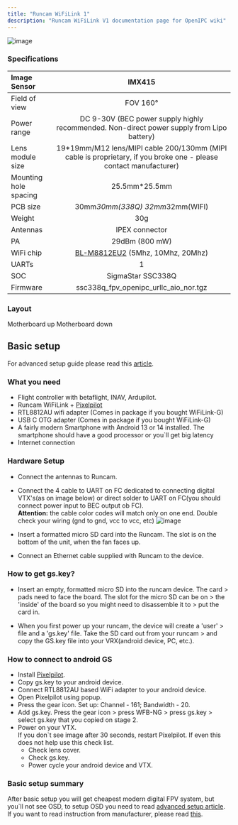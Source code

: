 ```yaml
---
title: "Runcam WiFiLink 1"
description: "Runcam WiFiLink V1 documentation page for OpenIPC wiki"
---
```


![image](/src/assets/images/runcam-wifilink-v1-main-photo.png)

### Specifications

|Image Sensor                   | IMX415   |
|:------------------------------|:---------:|
|Field of view                  | FOV 160°   |
|Power range                    | DC 9-30V (BEC power supply highly recommended. Non-direct power supply from Lipo battery)   |
|Lens module size               | 19*19mm/M12 lens/MIPI cable 200/130mm (MIPI cable is proprietary, if you broke one - please contact manufacturer)   |
|Mounting hole spacing          | 25.5mm*25.5mm    |
|PCB size                       | 30mm*30mm(338Q) 32mm*32mm(WIFI)   |
|Weight                         | 30g    |
|Antennas                       | IPEX connector    |
|PA                             | 29dBm (800 mW)  |
|WiFi chip                      | [BL-M8812EU2](/use-cases/fpv/wifi-adapters/rtl8812eu) (5Mhz, 10Mhz, 20Mhz)  |
|UARTs                          | 1  |
|SOC                            | SigmaStar SSC338Q  |
| Firmware                      | ssc338q_fpv_openipc_urllc_aio_nor.tgz  |

### Layout
Motherboard up
<ThemeImage
  lightSrc="/src/assets/images/runcam-wifilink-v1-motherboard-up-dark.png"
  darkSrc="/src/assets/images/runcam-wifilink-v1-motherboard-up-light.png"
  alt="Motherboard up image"
/>
Motherboard down
<ThemeImage
  lightSrc="/src/assets/images/runcam-wifilink-v1-motherboard-down.png"
  darkSrc="/src/assets/images/runcam-wifilink-v1-motherboard-down-dark.png"
  alt="Motherboard up image"
/>

## Basic setup
For advanced setup guide please read this [article](/use-cases/fpv/advanced-setup/).
### What you need
 -   Flight controller with betaflight, INAV, Ardupilot.
 -   Runcam WiFiLink + [Pixelpilot](https://github.com/OpenIPC/PixelPilot)
 -   RTL8812AU wifi adapter (Comes in package if you bought WiFiLink-G)
 -   USB C OTG adapter (Comes in package if you bought WiFiLink-G)
 -   A fairly modern Smartphone with Android 13 or 14 installed. The smartphone should have a good processor or you`ll get big latency
 -   Internet connection


### Hardware Setup

 -   Connect the antennas to Runcam.

 -   Connect the 4 cable to UART on FC dedicated to connecting
     digital VTX's(as on image below) or direct solder to UART on FC(you should connect power input to BEC output ob FC). \
     **Attention:** the cable color codes will match only on one end.
     Double check your wiring (gnd to gnd, vcc to vcc, etc)
     ![image](/src/assets/images/runcam-to-fc-connection.png)

 -   Insert a formatted micro SD card into the Runcam. The slot is on the
    bottom of the unit, when the fan faces up.

 -   Connect an Ethernet cable supplied with Runcam to the device.


### How to get gs.key?

 -   Insert an empty, formatted micro SD into the runcam device. The card
    > pads need to face the board. The slot for the micro SD can be on
    > the 'inside' of the board so you might need to disassemble it to
    > put the card in.

 -   When you first power up your runcam, the device will create a 'user'
    > file and a 'gs.key' file. Take the SD card out from your runcam
    > and copy the GS.key file into your VRX(android device, PC, etc.).

### How to connect to android GS
 - Install [Pixelpilot](https://github.com/OpenIPC/PixelPilot).
 - Copy gs.key to your android device.
 - Connect RTL8812AU based WiFi adapter to your android device.
 - Open Pixelpilot using popup.
 - Press the gear icon. Set up: Channel - 161; Bandwidth - 20.
 - Add gs.key. Press the gear icon > press WFB-NG > press gs.key > select gs.key that you copied on stage 2.
 - Power on your VTX. \
 If you don`t see image after 30 seconds, restart Pixelpilot. If even this does not help use this check list.
    - Check lens cover.
    - Check gs.key.
    - Power cycle your android device and VTX.
### Basic setup summary
After basic setup you will get cheapest modern digital FPV system, but you`ll not see OSD, to setup OSD you need to read [advanced setup article](/use-cases/fpv/advanced-setup/). If you want to read instruction from manufacturer, please read [this](https://store-m8o52p.mybigcommerce.com/product_images/img_runcam_wifilink/runcam-wifilink-manual-en.pdf).
